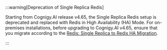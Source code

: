 

:::warning[Deprecation of Single Replica Redis]

  Starting from Cognigy.AI release v4.65, the Single Replica Redis setup is deprecated and replaced with Redis in High Availability (HA) Mode. For on-premises installations, before upgrading to Cognigy.AI v4.65, ensure that you migrate according to the [Redis: Single Replica to Redis HA Migration](https://docs.cognigy.com/ai/installation/migration/single-replica-redis-to-redis-ha-migration/).

:::

